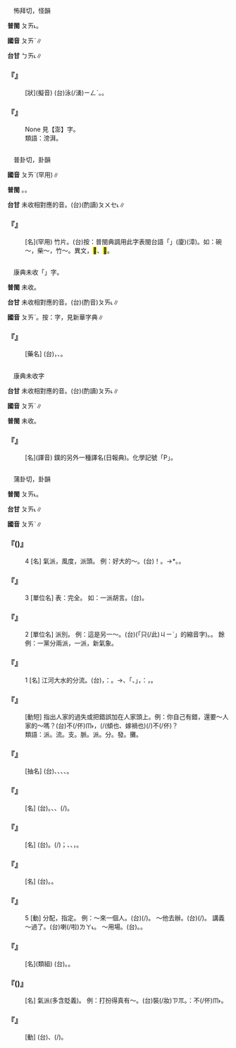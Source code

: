 
=={{ruby|湃|ㄆㄞˋ}}==

　怖拜切，怪韻

'''普閩''' <rt>ㄆㄞ˪</rt>。

'''國音''' <rt>ㄆㄞˋ</rt>∥

'''台甘''' <rt>ㄅㄞ˪</rt>{{ruby|。|ㄆㄞ˪}}∥

    

==='''『{{ruby|湃|ㄆㄞˋ}}{{ruby|湃|ㄆㄞˋ}}』'''===
: [狀](擬音) (台){{ruby|水|ㄗㄨㄧˋ}}泳(/湧)<rt>ㄧㄥˋ</rt>{{ruby|相|ㄒㄧㄜ}}{{ruby|/|ㄙㆩ}}{{ruby|扑|ㄆㄚㆷ}}{{ruby|澼|ㄆㄧㄚㆶ ͘}}{{ruby|來|ㄌㄞˊ}}{{ruby|澼|ㄆㄧㄚㆶ ͘}}{{ruby|去|ㄎㄧ˪}}{{ruby|丌|ㆤ}}{{ruby|聲|ㄒㄧㆩ}}。{{ruby|澼|ㄆㄧㄚㆶ ͘}}{{ruby|一|ㄐㄧㆵ ͘}}{{ruby|下|·ㆤ˫}}{{ruby|澼|ㄆㄧㆤㆶ}}{{ruby|一|ㄐㄧㆵ ͘}}{{ruby|下|·ㆤ˫}}。
    

==='''『{{ruby|澎|ㄆㄥ}}{{ruby|湃|ㄆㄞˋ}}』'''===
: None 見【澎】字。
:類語：滂湃。
:
    

=={{ruby|<mark>&#xf91b0;</mark>|ㄆㄞˋ}}==

　普卦切，卦韻

'''國音''' <rt>ㄆㄞˋ</rt>(罕用)∥

'''普閩''' {{ruby|(文)|ㄆㄞˇ}}。{{ruby|(白)|ㄆㆤ˪}}。

'''台甘''' 未收相對應的音。(台)(酌讀)<rt>ㄆㄨㆤ˪</rt>∥

    

==='''『{{ruby|<mark>&#xf91b0;</mark>|ㄆㄞˋ}}』'''===
: [名](罕用) 竹片。(台)按：普閩典調用此字表閩台語「{{ruby|<mark>&#xf91b0;</mark>|ㄆㆤ˪}}」(廈){{ruby|，|ㄆㄨㆤ˪}}(漳)。如：碗～，柴～，竹～。異文，<mark>&#xf91b1;</mark>、<mark>&#xf91b2;</mark>。
    

=={{ruby|<mark>&#xf91ae;</mark>|ㄆㄞˋ}}==

　康典未收「{{ruby|<mark>&#xf91ae;</mark>|ㄆㄞˋ}}」字。

'''普閩''' 未收。

'''台甘''' 未收相對應的音。(台)(酌音)<rt>ㄆㄞ˪</rt>∥

'''國音''' <rt>ㄆㄞˋ</rt>。按：字，見新華字典∥

    

==='''『{{ruby|<mark>&#xf91ae;</mark>|ㄆㄞˋ}}{{ruby|<mark>&#xf91b5;</mark>|ㄑㄧㄣˊ}}』'''===
: [藥名] (台){{ruby|有|ㄧㄨˋ}}{{ruby|機|ㄍㄧ}}{{ruby|化|ㄏㄨㄚ˪}}{{ruby|合|ㄏㄚㆷ ͘}}{{ruby|物|ㆠㄨㆵ ͘}}，{{ruby|有|ㄨ˫}}{{ruby|驅|ㄎㄨ}}{{ruby|除|ㄉㄧˊ}}{{ruby|/|ㄉㄨˊ}}{{ruby|蛔|ㄏㄨㆤˊ}}{{ruby|蟲|ㄊㄧㆲˊ}}、{{ruby|蟯|ㆣㄧㄠˊ}}{{ruby|蟲|ㄊㄧㆲˊ}}{{ruby|丌|ㆤ}}{{ruby|作|ㄗㆦㆶ}}{{ruby|用|ㄧㆲ˫}}。
    

=={{ruby|鎃|ㄆㄞˋ}}==

　康典未收字

'''台甘''' 未收相對應的音。(台)(酌讀)<rt>ㄆㄞ˪</rt>∥

'''國音''' <rt>ㄆㄞˋ</rt>∥

'''普閩''' 未收。

    

==='''『{{ruby|鎃|ㄆㄞˋ}}』'''===
: [名](譯音) 鏷的另外一種譯名(日報典)。化學記號「P」。
    

=={{ruby|派|ㄆㄞˋ}}==

　蒲卦切，卦韻

'''普閩''' <rt>ㄆㄞ˪</rt>。

'''台甘''' <rt>ㄆㄞ˪</rt>∥

'''國音''' <rt>ㄆㄞˋ</rt>∥

    

==='''『{{ruby|派|ㄆㄞˋ}}({{ruby|兒|ㄦ}})』'''===
:4  [名] 氣派，風度，派頭。 例：好大的～。(台){{ruby|<mark>&#xf91af;</mark>|ㆣㄨㄚ˪}}！{{ruby|派|ㄆㄞ˪}}{{ruby|頭|ㄊㄠˊ}}{{ruby|誠|ㄐㄧㆩˊ}}{{ruby|粗|ㄘㆦ}}。{{ruby|足|ㄐㄧㆦㆶ}}{{ruby|大|ㄉㄨㄚ˫}}{{ruby|範|ㄏㄨㄢ˫}}→{{ruby|辦|ㄅㄢ˫}}*{{ruby|丌|ㆤ}}。{{ruby|真|ㄐㄧㄣ}}{{ruby|大|ㄉㄨㄚ˫}}{{ruby|派|ㄆㄞ˪}}。
    

==='''『{{ruby|派|ㄆㄞˋ}}』'''===
:3  [單位名] 表：完全。 如：一派胡言。(台){{ruby|一|ㄧㆵ}}{{ruby|派|ㄆㄞ˪}}{{ruby|胡|ㄏㆦˊ}}{{ruby|言|ㆣㄧㄢˊ}}。
    

==='''『{{ruby|派|ㄆㄞˋ}}』'''===
:2  [單位名] 派別。 例：這是另一～。(台){{ruby|<mark>&#xffacb;</mark>|ㄗㆤ}}(「只(/此)<rt>ㄐㄧˋ</rt>{{ruby|個|ㆤˊ}}」的縮音字){{ruby|又|ㄧㄨ˫}}{{ruby|是|ㄒㄧ˫}}{{ruby|另|ㄌㄧㄥ˫}}{{ruby|外|ㆣㄨㄚ˫}}{{ruby|一|ㄐㄧㆵ ͘}}{{ruby|派|ㄆㄞ˪}}。{{ruby|無|ㆠㄜˊ}}{{ruby|共|ㄍㄤ˫}}{{ruby|派|ㄆㄞ˪}}。 餘例：一黨分兩派，一派，新氣象。
    

==='''『{{ruby|派|ㄆㄞˋ}}』'''===
:1  [名] 江河大水的分流。(台){{ruby|水|ㄗㄨㄧˋ}}{{ruby|丌|ㆤ}}{{ruby|支|ㄐㄧ}}{{ruby|流|ㄌㄧㄨˊ}}，{{ruby|像|ㄑㄧㆫ˫}}{{ruby|/|ㄑㄧㆧ˫}}：{{ruby|人|ㆢㄧㄣˊ}}{{ruby|/|ㄌㄧㄣˊ}}{{ruby|體|ㄊㆤˋ}}{{ruby|脈|ㆠㆤㆷ ͘}}{{ruby|絡|ㄌㄜㆷ ͘}}{{ruby|/|ㄌㆦㆶ ͘}}{{ruby|丌|ㆤ}}{{ruby|分|ㄏㄨㄣ˫}}{{ruby|叉|ㄘㆤ}}。→{{ruby|因|ㄧㄣ}}{{ruby|思|ㄙㄨ˫}}{{ruby|想|ㄒㄧㆲˋ}}、{{ruby|利|ㄌㄧ˫}}{{ruby|益|ㄧㆤㆶ}}{{ruby|不|ㄅㄨㆵ}}{{ruby|同|ㄉㆲˊ}}{{ruby|自|ㄗㄨ˫}}{{ruby|然|ㆢㄧㄢˊ}}{{ruby|/|ㄌㄧㄢˊ}}{{ruby|形|ㄏㄧㄥˊ}}{{ruby|成|ㄒㄧㄥˊ}}{{ruby|丌|ㆤ}}「{{ruby|流|ㄌㄧㄨˊ}}{{ruby|別|ㄅㄧㄚㆵ}}、{{ruby|派|ㄆㄞ˪}}{{ruby|別|ㄅㄧㄚㆵ}}」，{{ruby|如|ㆡㄨˊ}}{{ruby|/|ㄌㄨˊ}}：{{ruby|左|ㄗㄜˋ}}{{ruby|派|ㄆㄞ˪}}，{{ruby|急|ㄍㄧㆴ}}{{ruby|進|ㄐㄧㄣ˪}}{{ruby|派|ㄆㄞ˪}}。
    

==='''『{{ruby|派|ㄆㄞˋ}}{{ruby|不|ㄅㄨˊ}}{{ruby|是|ㄕˋ}}』'''===
: [動短] 指出人家的過失或把錯誤加在人家頭上。例：你自己有錯，還要～人家的～嗎？(台){{ruby|汝|ㄌㄧˋ}}{{ruby|自|ㄗㄨ˫}}{{ruby|己|ㄍㄧˋ}}不(/伓)<rt>ㆬ˫</rt>{{ruby|著|ㄉㄧㄜㆷ ͘}}，{{ruby|顛|ㄉㄧㄢ}}{{ruby|倒|ㄉㄜ˪}}{{ruby|<mark>&#xffa49;</mark>|ㆠㆤㆷ}}{{ruby|/|ㆠㄨㆤㆷ}}{{ruby|指|ㄍㄧˋ}}{{ruby|/|ㄐㄧˋ}}{{ruby|人|ㄌㄤˊ}}(/{{ruby|併|ㄅㄧㆩ˪}}(傾也、嫁禍也){{ruby|付|ㄏㆦ˫}}{{ruby|別|ㄅㄚㆵ ͘}}{{ruby|人|ㄌㄤˊ}}(/{{ruby|賴|ㄌㄨㄚ˫}}{{ruby|付|ㄏㆦ˫}}{{ruby|人|·ㄌㄤˊ}}){{ruby|是|ㄒㄧ˫}}不(/伓){{ruby|·|ㆬ}}？
:類語：派。流。支。脈。派。分。發。攤。
:
    

==='''『{{ruby|氣|ㄑㄧˋ}}{{ruby|派|ㄆㄞˋ}}』'''===
: [抽名] (台){{ruby|氣|ㄎㄧ˪}}{{ruby|概|ㄎㄞ˪}}、{{ruby|派|ㄆㄞ˪}}{{ruby|頭|ㄊㄠˊ}}、{{ruby|風|ㄏㆲ}}{{ruby|度|ㄉㆦ˫}}、{{ruby|作|ㄗㆦㆶ}}{{ruby|風|ㄏㆲ}}{{ruby|等|ㄉㄧㄥˋ}}{{ruby|行|ㄏㄧㄥˊ}}{{ruby|動|ㄉㆲ˫}}、{{ruby|態|ㄊㄞ˪}}{{ruby|度|ㄉㆦ˫}}{{ruby|上|ㄒㄧㆲ˫}}{{ruby|所|ㄙㆦˋ}}{{ruby|表|ㄅㄧㄠˋ}}{{ruby|現|ㄏㄧㄢ˫}}{{ruby|出|ㄘㄨㆵ}}{{ruby|來|·ㄌㄞˊ}}{{ruby|丌|ㆤ}}{{ruby|款|ㄎㄨㄢˋ}}{{ruby|曲|ㄎㄧㆦㆶ}}。
    

==='''『{{ruby|新|ㄒㄧㄣ}}{{ruby|派|ㄆㄞˋ}}』'''===
: [名] (台){{ruby|新|ㄒㄧㄣ}}{{ruby|派|ㄆㄞ˪}}。{{ruby|思|ㄙㄨ}}{{ruby|想|ㄒㄧㆲˋ}}、{{ruby|作|ㄗㆦㆶ}}{{ruby|風|ㄏㆲ}}{{ruby|攏|ㄌㆲˋ}}{{ruby|較|ㄎㄚㆷ}}{{ruby|採|ㄘㄞˋ}}{{ruby|取|ㄘㄨˋ}}{{ruby|新|ㄒㄧㄣ}}{{ruby|款|ㄎㄨㄢˋ}}、{{ruby|進|ㄐㄧㄣ˪}}{{ruby|步|ㄅㆦ˫}}(/{{ruby|流|ㄌㄧㄨˊ}}{{ruby|派|ㄆㄞ˪}}){{ruby|丌|ㆤ}}{{ruby|人|ㄌㄤˊ}}。
    

==='''『{{ruby|學|ㄒㄩㄝˊ}}{{ruby|派|ㄆㄞˋ}}』'''===
: [名] (台){{ruby|學|ㄏㄚㆶ ͘}}{{ruby|派|ㄆㄞ˪}}。{{ruby|學|ㄏㄚㆶ ͘}}{{ruby|術|ㄙㄨㆵ ͘}}{{ruby|上|ㄒㄧㆲ˫}}{{ruby|丌|ㆤ}}{{ruby|流|ㄌㄧㄨˊ}}{{ruby|派|ㄆㄞ˪}}(/{{ruby|派|ㄆㄞ˪}}{{ruby|別|ㄅㄧㄚㆵ}})；{{ruby|因|ㄧㄣ}}{{ruby|思|ㄙㄨ}}{{ruby|想|ㄒㄧㆲˋ}}、{{ruby|主|ㄗㄨˋ}}{{ruby|義|ㆣㄧ˫}}、{{ruby|研|ㆣㄧㄢˋ}}{{ruby|究|ㄍㄧㄨ˪}}{{ruby|法|ㄏㄨㄚㆵ}}{{ruby|或|ㄧㄚㆷ ͘}}{{ruby|是|ㄒㄧ˫}}{{ruby|出|ㄘㄨㆵ}}{{ruby|身|ㄒㄧㄣ}}{{ruby|丌|ㆤ}}{{ruby|學|ㄏㄚㆶ ͘}}{{ruby|校|ㄏㄠ˫}}{{ruby|無|ㆠㄜˊ}}{{ruby|相|ㄒㄧㄜ}}{{ruby|像|ㄒㄧㄤ˫}}，{{ruby|自|ㄗㄨ˫}}{{ruby|然|ㆢㄧㄢˊ}}{{ruby|/|ㄌㄧㄢˊ}}{{ruby|形|ㄏㄧㄥˊ}}{{ruby|成|ㄒㄧㄥˊ}}{{ruby|丌|ㆤ}}{{ruby|派|ㄆㄞ˪}}{{ruby|別|ㄅㄧㄚㆵ}}。
    

==='''『{{ruby|正|ㄓㄥˋ}}{{ruby|派|ㄆㄞˋ}}』'''===
: [名] (台){{ruby|正|ㄐㄧㄥ˪}}{{ruby|派|ㄆㄞ˪}}。{{ruby|作|ㄗㆦㆶ}}{{ruby|風|ㄏㆲ}}{{ruby|思|ㄙㄨ˫}}{{ruby|想|ㄒㄧㆲˋ}}{{ruby|攏|ㄌㆲˋ}}{{ruby|趨|ㄑㄧ}}{{ruby|/|ㄘㄨ}}{{ruby|向|ㄏㄧㄤ˪}}{{ruby|/|ㄏㄧㆲ˪}}{{ruby|正|ㄐㄧㄥ˪}}{{ruby|宗|ㄗㆲ}}{{ruby|端|ㄉㄨㄢ}}{{ruby|正|ㄐㄧㆩ˪}}{{ruby|/|ㄐㄧㄥ˪}}{{ruby|丌|ㆤ}}{{ruby|方|ㄏㆲ}}{{ruby|面|ㆠㄧㄣ˫}}{{ruby|/|ㆠㄧㄢ˫}}{{ruby|丌|ㆤ}}{{ruby|派|ㄆㄞ˪}}{{ruby|系|ㄏㆤ˫}}。
    

==='''『{{ruby|派|ㄆㄞˋ}}』'''===
:5  [動] 分配，指定。 例：～來一個人。(台){{ruby|指|ㄐㄧˋ}}{{ruby|派|ㄆㄞ˪}}(/{{ruby|派|ㄆㄞ˪}}{{ruby|定|ㄉㄧㄥ˫}}){{ruby|一|ㄐㄧㆵ ͘}}{{ruby|個|ㆤˊ}}{{ruby|人|ㄌㄤˊ}}{{ruby|來|ㄌㄞˊ}}。 ～他去辦。(台){{ruby|派|ㄆㄞ˪}}(/{{ruby|指|ㄐㄧˋ}}{{ruby|定|ㄉㄧㄥ˫}}){{ruby|伊|ㄧ}}{{ruby|辦|ㄅㄢ˫}}{{ruby|理|ㄌㄧˋ}}。 講義～過了。(台){{ruby|講|ㄍㄤˋ}}{{ruby|義|ㆣㄧ˫}}{{ruby|分|ㄏㄨㄣ˫}}{{ruby|發|ㄏㄨㄚㆵ}}{{ruby|了|ㄌㄧㄠˋ}}喇(/啦)<rt>ㄌㄚ˪</rt>。 ～用場。(台){{ruby|有|ㄨ˫}}{{ruby|路|ㄌㆦ˫}}{{ruby|用|ㄧㆲ˫}}{{ruby|/|ㄧㄥ˫}}。{{ruby|分|ㄏㄨㄣ˫}}{{ruby|發|ㄏㄨㄚㆵ}}{{ruby|路|ㄌㆦ˫}}{{ruby|用|ㄧㆲ˫}}{{ruby|/|ㄧㄥ˫}}。
    

==='''『{{ruby|派|ㄆㄞˋ}}{{ruby|別|ㄅㄧㄝˊ}}』'''===
: [名](類組) (台){{ruby|流|ㄌㄧㄨˊ}}{{ruby|派|ㄆㄞ˪}}{{ruby|上|ㄒㄧㆲ˫}}{{ruby|丌|ㆤ}}{{ruby|類|ㄌㄨㄧ˫}}{{ruby|別|ㄅㄧㄚㆵ ͘}}。{{ruby|分|ㄏㄨㄣ}}{{ruby|流|ㄌㄧㄨˊ}}。
    

==='''『{{ruby|派|ㄆㄞˋ}}{{ruby|頭|ㄊㄡˊ}}({{ruby|兒|ㄦ}})』'''===
: [名] 氣派(多含貶義)。 例：打扮得真有～。(台)裝(/妝)<rt>ㄗㆭ</rt>{{ruby|到|ㄍㄚㆷ}}{{ruby|誠|ㄐㄧㆩˊ}}{{ruby|有|ㄨ˫}}{{ruby|一|ㄐㄧㆵ ͘}}{{ruby|個|ㆤˊ}}{{ruby|派|ㄆㄞ˪}}{{ruby|頭|ㄊㄠˊ}}。{{ruby|按|ㄢ˪}}：不(/伓)<rt>ㆬ˫</rt>{{ruby|是|ㄒㄧ˫}}{{ruby|實|ㄒㄧㆵ ͘}}{{ruby|在|ㄗㄞ˫}}{{ruby|丌|ㆤ}}{{ruby|呵|ㄜ}}{{ruby|咾|ㄌㄜˋ}}。
    

==='''『{{ruby|攤|ㄊㄢ}}{{ruby|派|ㄆㄞˋ}}』'''===
: [動] (台){{ruby|指|ㄐㄧˋ}}{{ruby|派|ㄆㄞ˪}}{{ruby|各|ㄍㆦㆶ}}{{ruby|人|ㄌㄤˊ}}{{ruby|分|ㄏㄨㄣ˫}}{{ruby|攤|ㄊㄢ}}、{{ruby|捐|ㄍㄨㄢ}}(/{{ruby|出|ㄘㄨㆵ}}){{ruby|應|ㄧㄥ˪}}{{ruby|分|ㄏㄨㄣ}}{{ruby|丌|ㆤ}}{{ruby|錢|ㄐㆪˊ}}{{ruby|或|ㄧㄚㆷ ͘}}{{ruby|是|ㄒㄧ˫}}{{ruby|作|ㄗㄜ˪}}{{ruby|公|ㄍㆲ}}{{ruby|工|ㄍㄤ}}。
    
